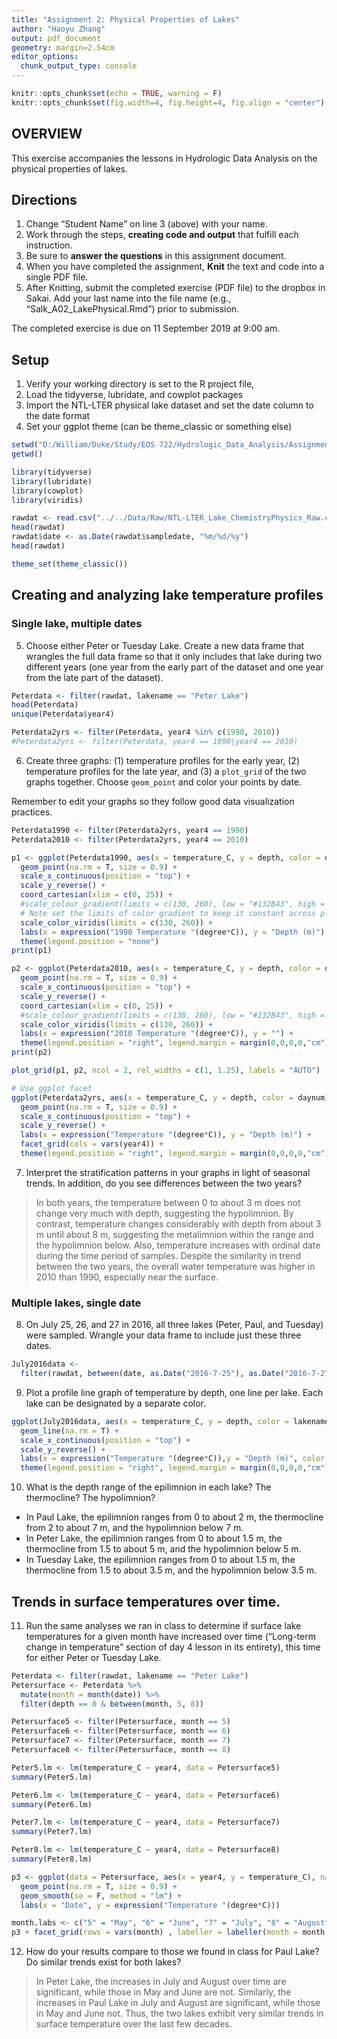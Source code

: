 ```yaml
---
title: "Assignment 2: Physical Properties of Lakes"
author: "Haoyu Zhang"
output: pdf_document
geometry: margin=2.54cm
editor_options: 
  chunk_output_type: console
---
```


```r
knitr::opts_chunk$set(echo = TRUE, warning = F)
knitr::opts_chunk$set(fig.width=4, fig.height=4, fig.align = "center")
```

## OVERVIEW

This exercise accompanies the lessons in Hydrologic Data Analysis on the physical properties of lakes. 

## Directions
1. Change "Student Name" on line 3 (above) with your name.
3. Work through the steps, **creating code and output** that fulfill each instruction.
4. Be sure to **answer the questions** in this assignment document.
6. When you have completed the assignment, **Knit** the text and code into a single PDF file.
8. After Knitting, submit the completed exercise (PDF file) to the dropbox in Sakai. Add your last name into the file name (e.g., "Salk_A02_LakePhysical.Rmd") prior to submission.

The completed exercise is due on 11 September 2019 at 9:00 am.

## Setup

1. Verify your working directory is set to the R project file, 
2. Load the tidyverse, lubridate, and cowplot packages
3. Import the NTL-LTER physical lake dataset and set the date column to the date format
4. Set your ggplot theme (can be theme_classic or something else)

```r
setwd("D:/William/Duke/Study/EOS 722/Hydrologic_Data_Analysis/Assignments/Assignment 2")
getwd()

library(tidyverse)
library(lubridate)
library(cowplot)
library(viridis)

rawdat <- read.csv("../../Data/Raw/NTL-LTER_Lake_ChemistryPhysics_Raw.csv",header = T)
head(rawdat)
rawdat$date <- as.Date(rawdat$sampledate, "%m/%d/%y")
head(rawdat)

theme_set(theme_classic())
```

## Creating and analyzing lake temperature profiles

### Single lake, multiple dates

5. Choose either Peter or Tuesday Lake. Create a new data frame that wrangles the full data frame so that it only includes that lake during two different years (one year from the early part of the dataset and one year from the late part of the dataset).

```r
Peterdata <- filter(rawdat, lakename == "Peter Lake")
head(Peterdata)
unique(Peterdata$year4)

Peterdata2yrs <- filter(Peterdata, year4 %in% c(1990, 2010))
#Peterdata2yrs <- filter(Peterdata, year4 == 1990|year4 == 2010)
```

6. Create three graphs: (1) temperature profiles for the early year, (2) temperature profiles for the late year, and (3) a `plot_grid` of the two graphs together. Choose `geom_point` and color your points by date. 

Remember to edit your graphs so they follow good data visualization practices.

```r
Peterdata1990 <- filter(Peterdata2yrs, year4 == 1990)
Peterdata2010 <- filter(Peterdata2yrs, year4 == 2010)

p1 <- ggplot(Peterdata1990, aes(x = temperature_C, y = depth, color = daynum)) +
  geom_point(na.rm = T, size = 0.9) +
  scale_x_continuous(position = "top") +
  scale_y_reverse() +
  coord_cartesian(xlim = c(0, 25)) +
  #scale_colour_gradient(limits = c(130, 260), low = "#132B43", high = "#56B1F7") +
  # Note set the limits of color gradient to keep it constant across plots
  scale_color_viridis(limits = c(130, 260)) +
  labs(x = expression("1990 Temperature "(degree*C)), y = "Depth (m)") +
  theme(legend.position = "none")
print(p1)

p2 <- ggplot(Peterdata2010, aes(x = temperature_C, y = depth, color = daynum)) +
  geom_point(na.rm = T, size = 0.9) +
  scale_x_continuous(position = "top") +
  scale_y_reverse() +
  coord_cartesian(xlim = c(0, 25)) +
  #scale_colour_gradient(limits = c(130, 260), low = "#132B43", high = "#56B1F7") +
  scale_color_viridis(limits = c(130, 260)) +
  labs(x = expression("2010 Temperature "(degree*C)), y = "") +
  theme(legend.position = "right", legend.margin = margin(0,0,0,0,"cm"))
print(p2)
```

```r
plot_grid(p1, p2, ncol = 2, rel_widths = c(1, 1.25), labels = "AUTO")
```

```r
# Use ggplot facet
ggplot(Peterdata2yrs, aes(x = temperature_C, y = depth, color = daynum)) +
  geom_point(na.rm = T, size = 0.9) +
  scale_x_continuous(position = "top") +
  scale_y_reverse() +
  labs(x = expression("Temperature "(degree*C)), y = "Depth (m)") +
  facet_grid(cols = vars(year4)) +
  theme(legend.position = "right", legend.margin = margin(0,0,0,0,"cm"))
```

7. Interpret the stratification patterns in your graphs in light of seasonal trends. In addition, do you see differences between the two years?

> In both years, the temperature between 0 to about 3 m does not change very much with depth, suggesting the hypolimnion. By contrast, temperature changes considerably with depth from about 3 m until about 8 m, suggesting the metalimnion within the range and the hypolimnion below. Also, temperature increases with ordinal date during the time period of samples. Despite the similarity in trend between the two years, the overall water temperature was higher in 2010 than 1990, especially near the surface.

### Multiple lakes, single date 

8. On July 25, 26, and 27 in 2016, all three lakes (Peter, Paul, and Tuesday) were sampled. Wrangle your data frame to include just these three dates.

```r
July2016data <- 
  filter(rawdat, between(date, as.Date("2016-7-25"), as.Date("2016-7-27")))

```

9. Plot a profile line graph of temperature by depth, one line per lake. Each lake can be designated by a separate color.

```r
ggplot(July2016data, aes(x = temperature_C, y = depth, color = lakename)) +
  geom_line(na.rm = T) +
  scale_x_continuous(position = "top") +
  scale_y_reverse() +
  labs(x = expression("Temperature "(degree*C)),y = "Depth (m)", color = "Lake Name")+
  theme(legend.position = "right", legend.margin = margin(0,0,0,0,"cm"))
```

10. What is the depth range of the epilimnion in each lake? The thermocline? The hypolimnion?  
- In Paul Lake, the epilimnion ranges from 0 to about 2 m, the thermocline from 2 to about 7 m, and the hypolimnion below 7 m.  
- In Peter Lake, the epilimnion ranges from 0 to about 1.5 m, the thermocline from 1.5 to about 5 m, and the hypolimnion below 5 m.  
- In Tuesday Lake, the epilimnion ranges from 0 to about 1.5 m, the thermocline from 1.5 to about 3.5 m, and the hypolimnion below 3.5 m.

## Trends in surface temperatures over time. 
11. Run the same analyses we ran in class to determine if surface lake temperatures for a given month have increased over time ("Long-term change in temperature" section of day 4 lesson in its entirety), this time for either Peter or Tuesday Lake. 

```r
Peterdata <- filter(rawdat, lakename == "Peter Lake")
Petersurface <- Peterdata %>%
  mutate(month = month(date)) %>%
  filter(depth == 0 & between(month, 5, 8))

Petersurface5 <- filter(Petersurface, month == 5)
Petersurface6 <- filter(Petersurface, month == 6)
Petersurface7 <- filter(Petersurface, month == 7)
Petersurface8 <- filter(Petersurface, month == 8)

Peter5.lm <- lm(temperature_C ~ year4, data = Petersurface5)
summary(Peter5.lm)

Peter6.lm <- lm(temperature_C ~ year4, data = Petersurface6)
summary(Peter6.lm)

Peter7.lm <- lm(temperature_C ~ year4, data = Petersurface7)
summary(Peter7.lm)

Peter8.lm <- lm(temperature_C ~ year4, data = Petersurface8)
summary(Peter8.lm)

p3 <- ggplot(data = Petersurface, aes(x = year4, y = temperature_C), na.rm = T) +
  geom_point(na.rm = T, size = 0.9) +
  geom_smooth(se = F, method = "lm") +
  labs(x = "Date", y = expression("Temperature "(degree*C)))

month.labs <- c("5" = "May", "6" = "June", "7" = "July", "8" = "August")
p3 + facet_grid(rows = vars(month) , labeller = labeller(month = month.labs))
```

12. How do your results compare to those we found in class for Paul Lake? Do similar trends exist for both lakes?

> In Peter Lake, the increases in July and August over time are significant, while those in May and June are not. Similarly, the increases in Paul Lake in July and August are significant, while those in May and June not. Thus, the two lakes exhibit very similar trends in surface temperature over the last few decades.
